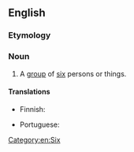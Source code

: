 ==English==

===Etymology===
{{suffix|six|some}}

===Noun===
{{en-noun}}

# A [[group]] of [[six]] persons or things.

====Translations====
{{trans-top|group of six}}
* Finnish: {{t-|fi|kuusikko}}
{{trans-mid}}
* Portuguese: {{t|pt|sexteto|m}}
{{trans-bottom}}

[[Category:en:Six]]